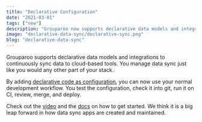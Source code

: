 ```yaml
---
title: "Declarative Configuration"
date: "2021-03-01"
tags: ["new"]
description: "Grouparoo now supports declarative data models and integrations to continuously sync data to cloud-based tools."
image: "declarative-data-sync/declarative-sync.png"
blog: "declarative-data-sync"
---
```


Grouparoo supports declarative data models and integrations to continuously sync data to cloud-based tools. You manage data sync just like you would any other part of your stack.

By adding [declarative code as configuration](/docs/config/code-config), you can now use your normal development workflow. You test the configuration, check it into git, run it on CI, review, merge, and deploy.

Check out the [video](/blog/declarative-data-sync) and the [docs](/docs/config/code-config) on how to get started. We think it is a big leap forward in how data sync apps are created and maintained.
